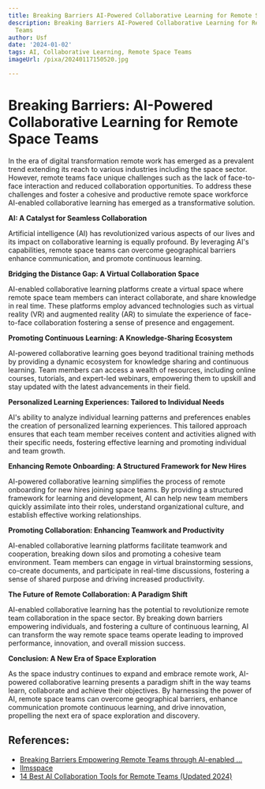 ```yaml
---
title: Breaking Barriers AI-Powered Collaborative Learning for Remote Space Teams
description: Breaking Barriers AI-Powered Collaborative Learning for Remote Space
  Teams
author: Usf
date: '2024-01-02'
tags: AI, Collaborative Learning, Remote Space Teams
imageUrl: /pixa/20240117150520.jpg

---
```

# Breaking Barriers: AI-Powered Collaborative Learning for Remote  Space Teams

In the era of digital transformation remote work has emerged as a prevalent trend extending its reach to various industries including the space sector. However, remote teams face unique challenges such as the lack of face-to-face interaction and  reduced  collaboration opportunities. To address these challenges and  foster a cohesive and productive  remote space workforce AI-enabled collaborative learning has emerged as a  transformative solution.

**AI: A Catalyst for Seamless Collaboration**

Artificial intelligence (AI) has revolutionized various aspects of our lives and its impact  on collaborative learning is equally profound. By  leveraging AI's capabilities, remote space teams can overcome geographical barriers enhance communication,  and promote continuous learning.

**Bridging the Distance Gap: A  Virtual  Collaboration Space**

AI-enabled collaborative learning platforms create a virtual space where remote space team members can interact collaborate, and share knowledge in real time. These platforms employ advanced  technologies such  as  virtual reality (VR) and augmented reality (AR) to simulate the experience of face-to-face collaboration fostering a sense of presence and engagement.

**Promoting Continuous Learning: A Knowledge-Sharing Ecosystem**

AI-powered collaborative learning goes beyond traditional training methods by providing a dynamic ecosystem for knowledge  sharing and continuous learning.  Team members can access a wealth of resources, including online courses, tutorials, and expert-led webinars, empowering  them  to upskill and stay updated with the  latest advancements  in their field.

**Personalized Learning Experiences: Tailored to Individual Needs**

AI's ability to analyze individual learning patterns and preferences enables the creation of personalized learning experiences. This tailored approach  ensures that each team member receives content and  activities aligned with their specific needs, fostering effective learning and promoting individual and team growth.

**Enhancing Remote Onboarding: A Structured Framework for New Hires**

AI-powered collaborative  learning simplifies the process of remote onboarding  for new hires joining space teams.  By providing a structured framework for learning and development, AI can help new team members quickly assimilate into their  roles, understand organizational  culture,  and establish effective  working relationships.

**Promoting Collaboration: Enhancing Teamwork  and Productivity**

AI-enabled collaborative learning platforms facilitate teamwork and cooperation, breaking down silos and promoting a cohesive  team environment. Team members can engage in virtual brainstorming sessions, co-create documents, and participate in real-time discussions, fostering a sense of shared purpose and driving increased productivity.

**The Future of Remote Collaboration: A Paradigm  Shift**

AI-enabled collaborative learning has the potential to revolutionize remote team collaboration in the space sector.  By breaking down barriers empowering individuals, and fostering a  culture of continuous learning,  AI can transform the way  remote space teams operate leading to improved  performance, innovation, and overall mission success.

**Conclusion: A New Era of  Space Exploration**

As the  space industry continues to expand and embrace remote work,  AI-powered collaborative learning presents a paradigm  shift  in the way teams  learn, collaborate and achieve their objectives. By harnessing the power of AI, remote space  teams can overcome geographical barriers, enhance communication promote continuous learning, and drive innovation, propelling  the next era  of space  exploration and discovery.

## References:
- [Breaking Barriers Empowering Remote Teams through AI-enabled ...](https://llmsspace.com/blog/breaking%20barriers%20empowering%20remote%20teams%20through%20ai-enabled%20collaborative%20learning)
- [llmsspace](https://llmsspace.com/)
- [14 Best AI Collaboration Tools for Remote Teams (Updated 2024)](https://www.taskade.com/blog/ai-collaboration-tools-for-remote-teams/)
